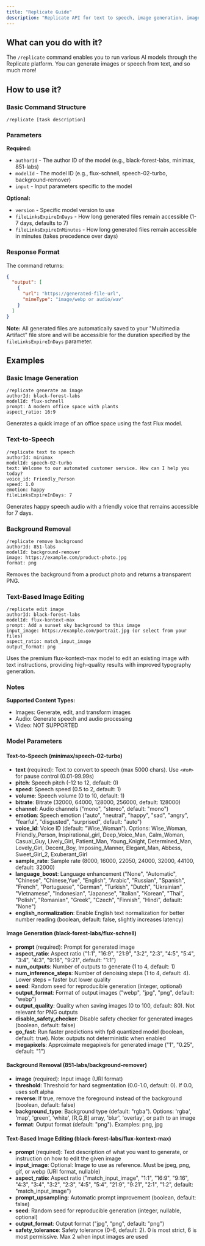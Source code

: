 ```yaml
---
title: "Replicate Guide"
description: "Replicate API for text to speech, image generation, image background removal"
---
```


## What can you do with it?

The `/replicate` command enables you to run various AI models through the Replicate platform. You can generate images or speech from text, and so much more! 

## How to use it?

### Basic Command Structure
```
/replicate [task description]
```

### Parameters

**Required:**

- `authorId` - The author ID of the model (e.g., black-forest-labs, minimax, 851-labs)
- `modelId` - The model ID (e.g., flux-schnell, speech-02-turbo, background-remover)
- `input` - Input parameters specific to the model

**Optional:**

- `version` - Specific model version to use
- `fileLinksExpireInDays` - How long generated files remain accessible (1-7 days, defaults to 7)
- `fileLinksExpireInMinutes` - How long generated files remain accessible in minutes (takes precedence over days)

### Response Format

The command returns:
```json
{
  "output": [
    {
      "url": "https://generated-file-url",
      "mimeType": "image/webp or audio/wav"
    }
  ]
}
```

**Note:** All generated files are automatically saved to your "Multimedia Artifact" file store and will be accessible for the duration specified by the `fileLinksExpireInDays` parameter.

## Examples

### Basic Image Generation
```
/replicate generate an image 
authorId: black-forest-labs
modelId: flux-schnell
prompt: A modern office space with plants
aspect_ratio: 16:9
```
Generates a quick image of an office space using the fast Flux model.

### Text-to-Speech
```
/replicate text to speech
authorId: minimax
modelId: speech-02-turbo
text: Welcome to our automated customer service. How can I help you today?
voice_id: Friendly_Person
speed: 1.0
emotion: happy
fileLinksExpireInDays: 7
```
Generates happy speech audio with a friendly voice that remains accessible for 7 days.

### Background Removal
```
/replicate remove background
authorId: 851-labs
modelId: background-remover
image: https://example.com/product-photo.jpg
format: png
```
Removes the background from a product photo and returns a transparent PNG.

### Text-Based Image Editing
```
/replicate edit image
authorId: black-forest-labs
modelId: flux-kontext-max
prompt: Add a sunset sky background to this image
input_image: https://example.com/portrait.jpg (or select from your files)
aspect_ratio: match_input_image
output_format: png
```
Uses the premium flux-kontext-max model to edit an existing image with text instructions, providing high-quality results with improved typography generation.

### Notes

**Supported Content Types:**
- Images: Generate, edit, and transform images
- Audio: Generate speech and audio processing
- Video: NOT SUPPORTED

### Model Parameters

#### Text-to-Speech (minimax/speech-02-turbo)
- **text** (required): Text to convert to speech (max 5000 chars). Use `<#x#>` for pause control (0.01-99.99s)
- **pitch**: Speech pitch (-12 to 12, default: 0)
- **speed**: Speech speed (0.5 to 2, default: 1)
- **volume**: Speech volume (0 to 10, default: 1)
- **bitrate**: Bitrate (32000, 64000, 128000, 256000, default: 128000)
- **channel**: Audio channels ("mono", "stereo", default: "mono")
- **emotion**: Speech emotion ("auto", "neutral", "happy", "sad", "angry", "fearful", "disgusted", "surprised", default: "auto")
- **voice_id**: Voice ID (default: "Wise_Woman"). Options: Wise_Woman, Friendly_Person, Inspirational_girl, Deep_Voice_Man, Calm_Woman, Casual_Guy, Lively_Girl, Patient_Man, Young_Knight, Determined_Man, Lovely_Girl, Decent_Boy, Imposing_Manner, Elegant_Man, Abbess, Sweet_Girl_2, Exuberant_Girl
- **sample_rate**: Sample rate (8000, 16000, 22050, 24000, 32000, 44100, default: 32000)
- **language_boost**: Language enhancement ("None", "Automatic", "Chinese", "Chinese,Yue", "English", "Arabic", "Russian", "Spanish", "French", "Portuguese", "German", "Turkish", "Dutch", "Ukrainian", "Vietnamese", "Indonesian", "Japanese", "Italian", "Korean", "Thai", "Polish", "Romanian", "Greek", "Czech", "Finnish", "Hindi", default: "None")
- **english_normalization**: Enable English text normalization for better number reading (boolean, default: false, slightly increases latency)

#### Image Generation (black-forest-labs/flux-schnell)
- **prompt** (required): Prompt for generated image
- **aspect_ratio**: Aspect ratio ("1:1", "16:9", "21:9", "3:2", "2:3", "4:5", "5:4", "3:4", "4:3", "9:16", "9:21", default: "1:1")
- **num_outputs**: Number of outputs to generate (1 to 4, default: 1)
- **num_inference_steps**: Number of denoising steps (1 to 4, default: 4). Lower steps = faster but lower quality
- **seed**: Random seed for reproducible generation (integer, optional)
- **output_format**: Format of output images ("webp", "jpg", "png", default: "webp")
- **output_quality**: Quality when saving images (0 to 100, default: 80). Not relevant for PNG outputs
- **disable_safety_checker**: Disable safety checker for generated images (boolean, default: false)
- **go_fast**: Run faster predictions with fp8 quantized model (boolean, default: true). Note: outputs not deterministic when enabled
- **megapixels**: Approximate megapixels for generated image ("1", "0.25", default: "1")

#### Background Removal (851-labs/background-remover)
- **image** (required): Input image (URI format)
- **threshold**: Threshold for hard segmentation (0.0-1.0, default: 0). If 0.0, uses soft alpha
- **reverse**: If true, remove the foreground instead of the background (boolean, default: false)
- **background_type**: Background type (default: "rgba"). Options: 'rgba', 'map', 'green', 'white', [R,G,B] array, 'blur', 'overlay', or path to an image
- **format**: Output format (default: "png"). Examples: png, jpg

#### Text-Based Image Editing (black-forest-labs/flux-kontext-max)
- **prompt** (required): Text description of what you want to generate, or instruction on how to edit the given image
- **input_image**: Optional: Image to use as reference. Must be jpeg, png, gif, or webp (URI format, nullable)
- **aspect_ratio**: Aspect ratio ("match_input_image", "1:1", "16:9", "9:16", "4:3", "3:4", "3:2", "2:3", "4:5", "5:4", "21:9", "9:21", "2:1", "1:2", default: "match_input_image")
- **prompt_upsampling**: Automatic prompt improvement (boolean, default: false)
- **seed**: Random seed for reproducible generation (integer, nullable, optional)
- **output_format**: Output format ("jpg", "png", default: "png")
- **safety_tolerance**: Safety tolerance (0-6, default: 2). 0 is most strict, 6 is most permissive. Max 2 when input images are used 